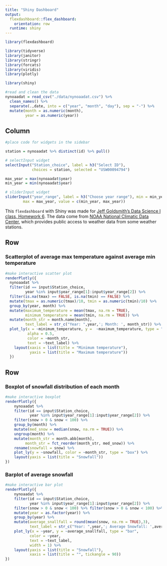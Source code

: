 ```yaml
---
title: "Shiny Dashboard"
output: 
  flexdashboard::flex_dashboard:
    orientation: row
  runtime: shiny
---
```


```r
library(flexdashboard)

library(tidyverse)
library(janitor)
library(stringr)
library(forcats)
library(viridis)
library(plotly)

library(shiny)
```


```r
#read and clean the data
nynoaadat = read_csv("./data/nynoaadat.csv") %>%
  clean_names() %>% 
  separate(.,date, into = c("year", "month", "day"), sep = "-") %>%
  mutate(month = as.numeric(month),
         year = as.numeric(year))
```

Column {.sidebar}
-----------------------------------------------------------------------

```r
#place code for widgets in the sidebar

station = nynoaadat %>% distinct(id) %>% pull()

# selectInput widget
selectInput("Station_choice", label = h3("Select ID"),
            choices = station, selected = "USW00094794")

max_year = max(nynoaadat$year)
min_year = min(nynoaadat$year)

# sliderInput widget
sliderInput("year_range", label = h3("Choose year range"), min = min_year, 
        max = max_year, value = c(min_year, max_year))
```


This `flexdashboard` with Shiny was made for [Jeff Goldsmith's Data Science I class, Homework 6](http://jeffgoldsmith.com/DSI/homework_6.html). The data come from [NOAA National Climatic Data Center](https://data.nodc.noaa.gov/cgi-bin/iso?id=gov.noaa.ncdc:C00861), which provides public access to weather data from some weather stations. 


Row 
-----------------------------------------------------------------------

### Scatterplot of average max temperature against average min temperature

```r
#make interactive scatter plot
renderPlotly({
  nynoaadat %>% 
  filter(id == input$Station_choice, 
         year %in% input$year_range[1]:input$year_range[2]) %>%
  filter(is.na(tmax) == FALSE, is.na(tmin) == FALSE) %>% 
  mutate(tmax = as.numeric(tmax)/10, tmin = as.numeric(tmin)/10) %>% 
  group_by(year, month) %>% 
  mutate(maximum_temperature = mean(tmax, na.rm = TRUE),
         minimum_temperature = mean(tmin, na.rm = TRUE)) %>% 
  mutate(month_str = month.name[month],
         text_label = str_c("Year: ",year,'; Month: ', month_str)) %>%
  plot_ly(x = ~minimum_temperature, y =  ~maximum_temperature, type = "scatter", mode = "markers",
          alpha = 0.5, 
          color = ~month_str,
          text = ~text_label) %>% 
    layout(xaxis = list(title = "Minimum temperature"),
           yaxis = list(title = "Maximum temperature"))
  })
```


Row {.tabset .tabset-fade}
-----------------------------------------------------------------------

### Boxplot of snowfall distribution of each month

```r
#make interactive boxplot
renderPlotly({
    nynoaadat %>%
    filter(id == input$Station_choice, 
           year %in% input$year_range[1]:input$year_range[2]) %>%
    filter(snow > 0 & snow < 100) %>% 
    group_by(month) %>% 
    mutate(med_snow = median(snow, na.rm = TRUE)) %>% 
    ungroup(month) %>% 
    mutate(month_str = month.abb[month],
         month_str = fct_reorder(month_str, med_snow)) %>% 
    rename(snowfall = snow) %>% 
    plot_ly(y = ~snowfall, color = ~month_str, type = "box") %>%
    layout(yaxis = list(title = "Snowfall"))
})

```


### Barplot of average snowfall

```r
#make interactive bar plot
renderPlotly({
    nynoaadat %>%
    filter(id == input$Station_choice, 
           year %in% input$year_range[1]:input$year_range[2]) %>%
    filter(snow > 0 & snow < 100) %>% filter(snow > 0 & snow < 100) %>% 
    mutate(year = as.factor(year)) %>%
    group_by(year) %>% 
    mutate(average_snallfall = round(mean(snow, na.rm = TRUE),3), 
           text_label = str_c("Year: ",year,'; Average Snowfall: ',average_snallfall)) %>%
    plot_ly(x = ~year, y = ~average_snallfall, type = "bar",
           color = ~year, 
           text = ~text_label,
           width = 1) %>%
    layout(yaxis = list(title = "Snowfall"),
           xaxis = list(title = "", tickangle = 90))
})

```

